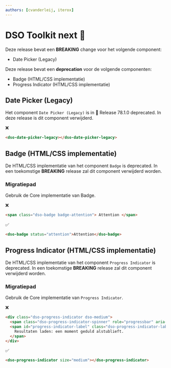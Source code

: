 ```yaml
---
authors: [cvanderleij, iterox]
---
```


# DSO Toolkit next 💃

Deze release bevat een **BREAKING** change voor het volgende component:

- Date Picker (Legacy)

Deze release bevat een **deprecation** voor de volgende componenten:

- Badge (HTML/CSS implementatie)
- Progress Indicator (HTML/CSS implementatie)

<!-- truncate -->

## Date Picker (Legacy)

Het component `Date Picker (Legacy)` is in 🦕 Release 78.1.0 deprecated. In deze release is dit component verwijderd.

❌

```html
<dso-date-picker-legacy></dso-date-picker-legacy>
```

## Badge (HTML/CSS implementatie)

De HTML/CSS implementatie van het component `Badge` is deprecated. In een toekomstige **BREAKING** release zal dit
component verwijderd worden.

### Migratiepad

Gebruik de Core implementatie van Badge.

❌

```html
<span class="dso-badge badge-attention"> Attention </span>
```

✅

```html
<dso-badge status="attention">Attention</dso-badge>
```

## Progress Indicator (HTML/CSS implementatie)

De HTML/CSS implementatie van het component `Progress Indicator` is deprecated. In een toekomstige **BREAKING** release zal dit
component verwijderd worden.

### Migratiepad

Gebruik de Core implementatie van `Progress Indicator`.

❌

```html
<div class="dso-progress-indicator dso-medium">
  <span class="dso-progress-indicator-spinner" role="progressbar" aria-labelledby="progress-indicator-label"></span>
  <span id="progress-indicator-label" class="dso-progress-indicator-label">
    Resultaten laden: een moment geduld alstublieft.
  </span>
</div>
```

✅

```html
<dso-progress-indicator size="medium"></dso-progress-indicator>
```
